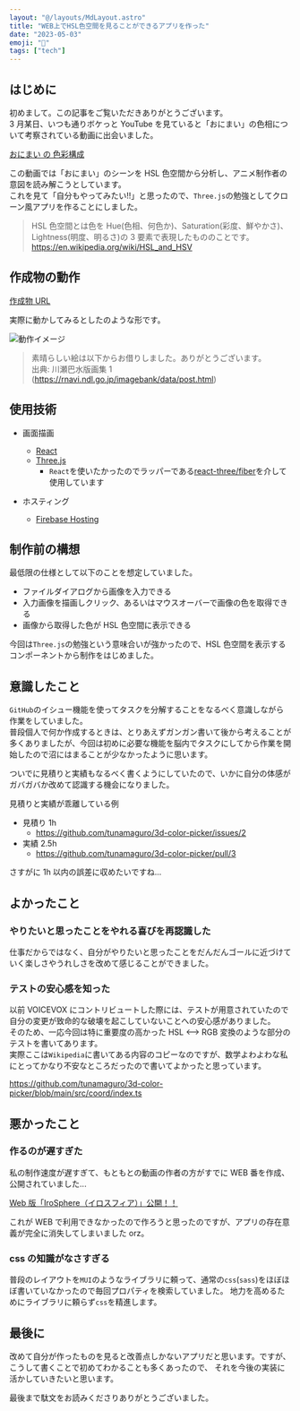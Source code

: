 ```yaml
---
layout: "@/layouts/MdLayout.astro"
title: "WEB上でHSL色空間を見ることができるアプリを作った"
date: "2023-05-03"
emoji: "🎨"
tags: ["tech"]
---
```


## はじめに

初めまして。この記事をご覧いただきありがとうございます。  
3 月某日、いつも通りボケっと YouTube を見ていると「おにまい」の色相について考察されている動画に出会いました。

[おにまい の 色彩構成](https://www.youtube.com/watch?v=G-06rSW6Gdo&t=4s)

この動画では「おにまい」のシーンを HSL 色空間から分析し、アニメ制作者の意図を読み解こうとしています。  
これを見て「自分もやってみたい!!」と思ったので、`Three.js`の勉強としてクローン風アプリを作ることにしました。

> HSL 色空間とは色を Hue(色相、何色か)、Saturation(彩度、鮮やかさ)、Lightness(明度、明るさ)の 3 要素で表現したもののことです。
> https://en.wikipedia.org/wiki/HSL_and_HSV

## 作成物の動作

[作成物 URL](https://hsl-color-picker.tunamaguro.dev/)

実際に動かしてみるとしたのような形です。

![動作イメージ](/images/create-hsl-color-picker/working.gif)

> 素晴らしい絵は以下からお借りしました。ありがとうございます。  
> 出典: 川瀬巴水版画集 1 (https://rnavi.ndl.go.jp/imagebank/data/post.html)

## 使用技術

- 画面描画

  - [React](https://react.dev/)
  - [Three.js](https://threejs.org/)
    - `React`を使いたかったのでラッパーである[react-three/fiber](https://github.com/pmndrs/react-three-fiber)を介して使用しています

- ホスティング
  - [Firebase Hosting](https://firebase.google.com/?hl=ja)

## 制作前の構想

最低限の仕様として以下のことを想定していました。

- ファイルダイアログから画像を入力できる
- 入力画像を描画しクリック、あるいはマウスオーバーで画像の色を取得できる
- 画像から取得した色が HSL 色空間に表示できる

今回は`Three.js`の勉強という意味合いが強かったので、HSL 色空間を表示するコンポーネントから制作をはじめました。

## 意識したこと

`GitHub`のイシュー機能を使ってタスクを分解することをなるべく意識しながら作業をしていました。  
普段個人で何か作成するときは、とりあえずガンガン書いて後から考えることが多くありましたが、今回は初めに必要な機能を脳内でタスクにしてから作業を開始したので沼にはまることが少なかったように思います。

ついでに見積りと実績もなるべく書くようにしていたので、いかに自分の体感がガバガバか改めて認識する機会になりました。

見積りと実績が乖離している例

- 見積り 1h
  - https://github.com/tunamaguro/3d-color-picker/issues/2
- 実績 2.5h
  - https://github.com/tunamaguro/3d-color-picker/pull/3

さすがに 1h 以内の誤差に収めたいですね...

## よかったこと

### やりたいと思ったことをやれる喜びを再認識した

仕事だからではなく、自分がやりたいと思ったことをだんだんゴールに近づけていく楽しさやうれしさを改めて感じることができました。

### テストの安心感を知った

以前 VOICEVOX にコントリビュートした際には、テストが用意されていたので自分の変更が致命的な破壊を起こしていないことへの安心感がありました。  
そのため、一応今回は特に重要度の高かった HSL \<--> RGB 変換のような部分のテストを書いてあります。  
実際ここは`Wikipedia`に書いてある内容のコピーなのですが、数学よわよわな私にとってかなり不安なところだったので書いてよかったと思っています。

https://github.com/tunamaguro/3d-color-picker/blob/main/src/coord/index.ts

## 悪かったこと

### 作るのが遅すぎた

私の制作速度が遅すぎて、もともとの動画の作者の方がすでに WEB 番を作成、公開されていました...

[Web 版「IroSphere（イロスフィア）」公開！！](https://www.youtube.com/watch?v=otSYZSA4wpo&t=3s)

これが WEB で利用できなかったので作ろうと思ったのですが、アプリの存在意義が完全に消失してしまいました orz。

### css の知識がなさすぎる

普段のレイアウトを`MUI`のようなライブラリに頼って、通常の`css`(`sass`)をほぼほぼ書いていなかったので毎回プロパティを検索していました。
地力を高めるためにライブラリに頼らず`css`を精進します。

## 最後に

改めて自分が作ったものを見ると改善点しかないアプリだと思います。ですが、こうして書くことで初めてわかることも多くあったので、
それを今後の実装に活かしていきたいと思います。

最後まで駄文をお読みくださりありがとうございました。
